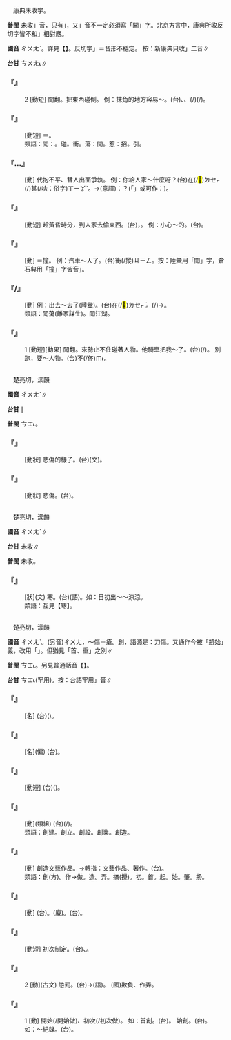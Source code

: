 
=={{ruby|闖|ㄔㄨㄤˋ}}==

　康典未收字。

'''普閩''' 未收{{ruby|「|ㄔㄨㄤˋ}}」音，只有{{ruby|「|ㄔㄨㄤˇ}}」，又{{ruby|「|ㄔㄨㄤˋ}}」音不一定必須寫「闖」字。北京方言中，康典所收反切字皆不和{{ruby|「|ㄔㄨㄤˇ}}{{ruby|、|ㄔㄨㄤˋ}}」相對應。

'''國音''' <rt>ㄔㄨㄤˋ</rt>。詳見【{{ruby|闖|ㄔㄨㄤˇ}}】。反切字{{ruby|「|ㄔㄨㄤˇ}}{{ruby|、|ㄔㄨㄤˋ}}」＝音形不穩定。 按：新康典只收{{ruby|「|ㄔㄣˋ}}{{ruby|、|ㄔㄣ}}」二音∥

'''台甘''' <rt>ㄘㄨㄤ˪</rt>∥

    

==='''『{{ruby|闖|ㄔㄨㄤˋ}}{{ruby|倒|ㄉㄠˇ}}』'''===
:2  [動短] 闖翻。把東西碰倒。 例：抹角的地方容易～。(台){{ruby|斡|ㄨㄚㆵ}}{{ruby|角|ㄍㄚㆶ}}{{ruby|丌|ㆤ}}{{ruby|所|ㄙㆦˋ}}{{ruby|在|ㄗㄞ˫}}{{ruby|常|ㄒㄧㆲˊ}}{{ruby|常|ㄒㄧㆲˊ}}{{ruby|愛|ㄞ˪}}{{ruby|發|ㄏㄨㄚㆵ}}{{ruby|生|ㄒㄧㄥ}}{{ruby|相|ㄒㄧㄜ}}{{ruby|摐|ㄐㄧㄥ}}、{{ruby|相|ㄒㄧㄜ}}{{ruby|<mark>&#xffad2;</mark>|ㄌㆲ˪}}、{{ruby|<mark>&#xffad2;</mark>|ㄌㆲ˪}}{{ruby|倒|ㄉㄜˋ}}{{ruby|物|ㄇㆭㆷ ͘}}{{ruby|/|ㄇㄧㆷ ͘}}{{ruby|件|ㄍㄧㆩ˫}}{{ruby|丌|ㆤ}}{{ruby|載|ㄉㄞ˫}}(/{{ruby|戴|ㄉㄞ˪}}){{ruby|事|ㄐㄧ˪}}(/{{ruby|事|ㄉㄞ˫}}{{ruby|情|ㄐㄧ˪}})。
    

==='''『{{ruby|闖|ㄔㄨㄤˋ}}{{ruby|禍|ㄏㄨㄛˇ}}』'''===
: [動短] ＝{{ruby|闖|ㄔㄨㄤˋ}}{{ruby|禍|ㄏㄨㄛˋ}}。
:類語：闖：{{ruby|撞|ㄓㄨㄤˋ}}{{ruby|/|ㄔㄨㄤˊ}}。碰。衝。蕩：闖。惹：招。引。
:
    

==='''『{{ruby|拔|ㄅㄚˊ}}…{{ruby|闖|ㄔㄨㄤˋ}}』'''===
: [動] 代抱不平、替人出面爭執。 例：你給人家～什麼{{ruby|～|ㄔㄨㄤˋ}}呀？(台){{ruby|汝|ㄌㄧˋ}}在(/<mark>&#xf9549;</mark>)<rt>ㄉㆤㆷ</rt>{{ruby|替|ㄊㄨㆤ˪}}{{ruby|/|ㄊㆤ˪}}{{ruby|人|·ㄌㄤˊ}}{{ruby|出|ㄘㄨㆵ}}{{ruby|頭|ㄊㄠˊ}}(/{{ruby|出|ㄘㄨㆵ}}{{ruby|水|ㄗㄨㄧˋ}}){{ruby|<mark>&#xffa49;</mark>|ㆠㆤㆷ}}{{ruby|/|ㆠㄨㆤㆷ ͘}}{{ruby|創|ㄘㆲ˪}}甚(/啥：俗字)<rt>ㄒㄧㆩˋ</rt>{{ruby|貨|ㄏㄨㆤ˪}}{{ruby|/|ㄏㆤ˪}}{{ruby|咧|ㄌㆤ˪}}。→(意譯)：{{ruby|汝|ㄌㄧˋ}}{{ruby|哪|ㄋㄚˋ}}{{ruby|著|ㄉㄧㄜㆷ ͘}}{{ruby|<mark>&#xf9075;</mark>|ㄏㄧㄚㆷ}}{{ruby|恁|ㄌㄧㄣ˪}}{{ruby|搢|ㄐㆪ˪}}{{ruby|水|ㄗㄨㄧˋ}}？(「{{ruby|搢|ㄐㆪ˪}}」或可作：{{ruby|掙|ㄐㆪ˪}})。
    

==='''『{{ruby|闖|ㄔㄨㄤˋ}}{{ruby|亮|ㄌㄧㄤˋ}}{{ruby|兒|ㄦ}}』'''===
: [動短] 趁黃昏時分，到人家去偷東西。(台){{ruby|趁|ㄊㄢ˪}}{{ruby|日|ㆢㄧㆵ ͘}}{{ruby|/|ㄌㄧㆵ ͘}}{{ruby|頭|ㄊㄠˊ}}{{ruby|<mark>&#xffa49;</mark>|ㆠㆤㆷ}}{{ruby|/|ㆠㄨㆤㆷ ͘}}{{ruby|落|ㄌㄜㆷ ͘}}，{{ruby|去|ㄎㄧ˪}}{{ruby|人|ㄌㄤˊ}}{{ruby|丌|ㆤ}}{{ruby|厝|ㄘㄨ˪}}{{ruby|偷|ㄊㄠ}}{{ruby|物|ㄇㄧㆷ ͘}}。 例：小心～的。(台){{ruby|注|ㄗㄨ˪}}{{ruby|意|ㄧ˪}}{{ruby|揳|ㄙㆤㆷ}}{{ruby|暗|ㆰ˪}}{{ruby|烏|ㆦ}}{{ruby|丌|ㆤ}}。
    

==='''『{{ruby|闖|ㄔㄨㄤˋ}}』'''===
: [動] ＝撞。 例：汽車～人了。(台){{ruby|自|ㄗㄨ˫}}{{ruby|動|ㄉㆲ˫}}{{ruby|車|ㄑㄧㄚ}}衝(/摐)<rt>ㄐㄧㄥ</rt>{{ruby|著|ㄉㄧㄜㆷ ͘}}{{ruby|人|ㄌㄤˊ}}。按：陸彙用「闖」字，倉石典用「撞」字皆音{{ruby|「|ㄔㄨㄤˋ}}」。
    

==='''『{{ruby|闖|ㄔㄨㄤˋ}}/{{ruby|撞|ㄓㄨㄤˋ}}』'''===
: [動]  例：出去～去了(陸彙)。(台){{ruby|出|ㄘㄨㆵ}}{{ruby|去|·ㄎㄧ˪}}在(/<mark>&#xf9549;</mark>)<rt>ㄉㆤㆷ ͘</rt>{{ruby|彎|ㄨㄞ}}{{ruby|<mark>&#xf9bfa;</mark>|ㄨㄣˊ}}。{{ruby|四|ㄒㄧ˪}}{{ruby|界|ㄍㄨㆤ˪}}({{ruby|蕩|ㄉㆲ˫}}/{{ruby|撞|ㄉㆲ˫}})→{{ruby|宕|ㄉㆲ˫}}{{ruby|/|ㄊㆲ˫}}。
:類語：闖蕩(離家謀生)。闖江湖。
:
    

==='''『{{ruby|闖|ㄔㄨㄤˋ}}{{ruby|倒|ㄉㄠˇ}}』'''===
:1  [動短][動果] 闖翻。來勢止不住碰著人物。他騎車把我～了。(台){{ruby|伊|ㄧ}}{{ruby|騎|ㄎㄧㄚˊ}}{{ruby|車|ㄑㄧㄚ}}{{ruby|共|ㄍㄚ˫}}{{ruby|我|ㆣㄨㄚˋ}}{{ruby|摐|ㄐㄧㄥ}}{{ruby|倒|·ㄉㄜˋ}}(/{{ruby|<mark>&#xffad2;</mark>|ㄌㆲ˪}}{{ruby|倒|·ㄉㄜˋ}})。 別跑，要～人物。(台)不(/伓)<rt>ㆬ˫</rt>{{ruby|通|ㄊㄤ}}{{ruby|蹤|ㄗㆲˊ}}{{ruby|會|ㆤ˫}}{{ruby|去|·ㄎㄧ˪}}{{ruby|<mark>&#xffad2;</mark>|ㄌㆲ˪}}{{ruby|著|ㄉㄧㄜㆷ ͘}}{{ruby|人|·ㄌㄤˊ}}。
    

=={{ruby|愴|ㄔㄨㄤˋ}}==

　楚亮切，漾韻

'''國音''' <rt>ㄔㄨㄤˋ</rt>∥

'''台甘''' {{ruby|(文)|ㄑㄧㆲ˪}}{{ruby|。|ㄘㆲ˪}}∥

'''普閩''' <rt>ㄘㆲ˪</rt>。

    

==='''『{{ruby|悽|ㄑㄧ}}{{ruby|愴|ㄔㄨㄤˋ}}』'''===
: [動狀] 悲傷的樣子。(台)(文){{ruby|悽|ㄑㄧ}}{{ruby|/|ㄘㆤ}}{{ruby|愴|ㄘㆲ˪}}。
    

==='''『{{ruby|愴|ㄔㄨㄤˋ}}{{ruby|悢|ㄌㄧㄤˋ}}』'''===
: [動狀] 悲傷。(台){{ruby|悲|ㄅㄧ}}{{ruby|傷|ㄒㄧㆲ}}。
    

=={{ruby|凔|ㄔㄨㄤˋ}}==

　楚亮切，漾韻

'''國音''' <rt>ㄔㄨㄤˋ</rt>∥

'''台甘''' 未收∥

'''普閩''' 未收。

    

==='''『{{ruby|凔|ㄔㄨㄤˋ}}』'''===
: [狀](文) 寒。(台)(語){{ruby|寒|ㄍㄨㆩˊ}}。如：日初出～～涼涼。
:類語：互見【寒】。
:
    

=={{ruby|創|ㄔㄨㄤˋ}}==

　楚亮切，漾韻

'''國音''' <rt>ㄔㄨㄤˋ</rt>。(另音)<rt>ㄔㄨㄤ</rt>，～傷＝瘡。創，語源是：刀傷。又通作今被「刱始」義，改用「{{ruby|瘡|ㄔㄨㄤ}}」。但猶見「首{{ruby|創|ㄔㄨㄤˋ}}、重{{ruby|創|ㄔㄨㄤ}}」之別∥

'''普閩''' <rt>ㄘㆲ˪</rt>。另見普通話音【{{ruby|創|ㄔㄨㄤ}}】。

'''台甘''' <rt>ㄘㆲ˪</rt>{{ruby|。|ㄘㆲ}}(罕用)。按：台語罕用{{ruby|「|ㄘㆲ}}」音∥

    

==='''『{{ruby|創|ㄔㄨㄤˋ}}{{ruby|舉|ㄐㄩˇ}}』'''===
: [名] (台){{ruby|向|ㄏㄧㆲ˪}}{{ruby|來|ㄌㄞˊ}}({{ruby|從|ㄐㄧㄥ˫}}{{ruby|到|ㄍㄠ˪}}{{ruby|今|ㄉㆩ}}){{ruby|無|ㆠㄜˊ}}{{ruby|人|ㄌㄤˊ}}{{ruby|識|ㆠㄚㆵ}}{{ruby|做|ㄗㄨㆤ˪}}{{ruby|/|ㄗㄜ˪}}{{ruby|丌|ㆤ}}{{ruby|事|ㄙㄨ˫}}{{ruby|業|ㆣㄧㄚㆴ ͘}}。
    

==='''『{{ruby|創|ㄔㄨㄤˋ}}{{ruby|見|ㄐㄧㄢˋ}}』'''===
: [名](偏) (台){{ruby|獨|ㄉㆦㆶ ͘}}{{ruby|創|ㄘㆲ˪}}{{ruby|丌|ㆤ}}{{ruby|新|ㄒㄧㄣ}}{{ruby|見|ㄍㄧㄢ˪}}{{ruby|解|ㄍㄞˋ}}。
    

==='''『{{ruby|創|ㄔㄨㄤˋ}}{{ruby|刊|ㄎㄢ}}』'''===
: [動短] (台){{ruby|創|ㄘㆲ˪}}{{ruby|辦|ㄅㄢ˫}}{{ruby|開|ㄎㄞ}}{{ruby|始|ㄒㄧˋ}}{{ruby|刊|ㄎㄢ}}{{ruby|行|ㄏㄤ˫}}({{ruby|報|ㄅㄜ˪}}{{ruby|刊|ㄎㄢ}})。
    

==='''『{{ruby|創|ㄔㄨㄤˋ}}{{ruby|辦|ㄅㄢˋ}}』'''===
: [動](類組) (台){{ruby|開|ㄎㄞ}}{{ruby|始|ㄒㄧˋ}}{{ruby|辦|ㄅㄢ˫}}(/{{ruby|做|ㄗㄨㆤ˪}}{{ruby|/|ㄗㄜ˪}})。
:類語：創建。創立。創設。創業。創造。
:
    

==='''『{{ruby|創|ㄔㄨㄤˋ}}{{ruby|作|ㄗㄨㄛˋ}}』'''===
: [動] 創造文藝作品。→轉指：文藝作品、著作。(台){{ruby|創|ㄘㆲ˪}}{{ruby|作|ㄗㆦㆶ}}。
:類語：創(方)。作→做。造。弄。搞(攪)。初。首。起。始。肇。刱。
:
    

==='''『{{ruby|創|ㄔㄨㄤˋ}}{{ruby|始|ㄕˇ}}』'''===
: [動] (台){{ruby|開|ㄎㄞ}}{{ruby|始|ㄒㄧˋ}}{{ruby|做|ㄗㄨㆤ˪}}{{ruby|/|ㄗㄜ˪}}{{ruby|起|·ㄎㄧˋ}}{{ruby|頭|ㄊㄠˊ}}。(廈){{ruby|起|ㄎㄧˋ}}{{ruby|基|ㄍㄧ}}。(台){{ruby|開|ㄎㄞ}}{{ruby|基|ㄍㄧ}}。
    

==='''『{{ruby|創|ㄔㄨㄤˋ}}{{ruby|制|ㄓˋ}}』'''===
: [動短] 初次制定。(台){{ruby|新|ㄒㄧㄣ}}{{ruby|制|ㄗㆤ˪}}{{ruby|定|ㄉㄧㄥ˫}}{{ruby|法|ㄏㄨㄚㆵ}}{{ruby|律|ㄌㄨㆵ ͘}}、{{ruby|文|ㆠㄨㄣˊ}}{{ruby|字|ㆢㄧ˫}}{{ruby|/|ㄌㄧ˫}}{{ruby|等|ㄉㄧㄥˋ}}。
    

==='''『{{ruby|創|ㄔㄨㄤˋ}}』'''===
:2  [動](古文) 懲罰。(台)→(語){{ruby|創|ㄘㆲ˪}}{{ruby|治|ㄉㄧ˫}}。{{ruby|制|ㄐㄧ˪}}{{ruby|治|ㄉㄧ˫}} (國)欺負、作弄。
    

==='''『{{ruby|創|ㄔㄨㄤˋ}}』'''===
:1  [動] 開始(/開始做)、初次(/初次做)。 如：首創。(台){{ruby|頭|ㄊㄠˊ}}{{ruby|一|ㄐㄧㆵ ͘}}{{ruby|擺|ㄅㄞˋ}}{{ruby|做|ㄗㄨㆤ˪}}{{ruby|/|ㄗㄜ˪}}。 始創。(台){{ruby|開|ㄎㄞ}}{{ruby|始|ㄒㄧˋ}}{{ruby|做|ㄗㄨㆤ˪}}{{ruby|/|ㄗㄜ˪}}。 如：～紀錄。(台){{ruby|頭|ㄊㄠˊ}}{{ruby|一|ㄐㄧㆵ ͘}}{{ruby|擺|ㄅㄞˋ}}{{ruby|做|ㄗㄨㆤ˪}}{{ruby|/|ㄗㄜ˪}}{{ruby|出|ㄘㄨㆵ}}{{ruby|最|ㄗㄨㆤ˪}}{{ruby|高|ㄍㄜ}}{{ruby|而|ㆢㄧˊ}}{{ruby|/|ㄌㄧˊ}}{{ruby|新|ㄒㄧㄣ}}{{ruby|丌|ㆤ}}{{ruby|成|ㄒㄧㄥˊ}}{{ruby|績|ㄐㄧㆤㆶ}}。
    
